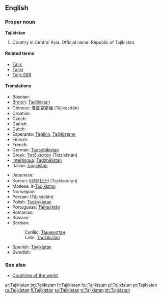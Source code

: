 ==English==
{{wikipedia}}

===Proper noun===
'''Tajikistan'''

# Country in Central Asia. Official name: Republic of Tajikistan.

====Related terms====
*[[Tajik]]
*[[Tajiki]]
*[[Tajik SSR]]

====Translations====
{{top}}
* Bosnian: {{t-|bs|Tadžikistan|m}}
* [[Breton]]: [[Tadjikistan]]
* Chinese: [[塔吉克斯坦]] (Tǎjíkèsītǎn)
* Croatian: {{t-|hr|Tadžikistan|m}}
* Czech: {{t-|cs|Tádžikistán|m}}
* Danish: {{t-|da|Tadsjikistan}}
* Dutch: {{t+|nl|Tadzjikistan}}
* Esperanto: [[Taĝikio]], [[Taĝikistano]]
* Finnish: {{t+|fi|Tadžikistan}}
* French: {{t+|fr|Tadjikistan}}
* German: [[Tadschikistan]]
* Greek: [[Τατζικιστάν]] (Tatzikistán) {{n}}
* [[Interlingua]]: [[Tadzhikistan]]
* Italian: [[Tagikistan]]
{{mid}}
* Japanese: {{t+|ja|タジキスタン|tr=Tajikisutan|sc=Jpan}}
* Korean: [[타지키스탄]] (Tajikiseutan)
* Maltese: it-[[Taġikistan]]
* Norwegian: {{t-|no|Tadsjikistan}}
* Persian: {{FAchar|[[تاجیکستان]]}} (Tâjikestân)
* Polish: [[Tadżykistan]]
* Portuguese: [[Tajiquistão]]
* Romanian: {{t-|ro|Tadjikistan|n}}
* Russian: {{t+|ru|Таджикистан|m|tr=Tadžikistán|sc=Cyrl}}
* Serbian:
*: Cyrillic: [[Таџикистан]] {{m}}
*: Latin: [[Tadžikistan]] {{m}}
* Spanish: [[Tayikistán]]
* Swedish: {{t+|sv|Tadzjikistan}}
{{bottom}}

===See also===
*[[Appendix:Countries of the world|Countries of the world]]

[[ar:Tajikistan]]
[[bg:Tajikistan]]
[[fr:Tajikistan]]
[[hu:Tajikistan]]
[[pl:Tajikistan]]
[[pt:Tajikistan]]
[[ru:Tajikistan]]
[[fi:Tajikistan]]
[[sv:Tajikistan]]
[[tr:Tajikistan]]
[[zh:Tajikistan]]